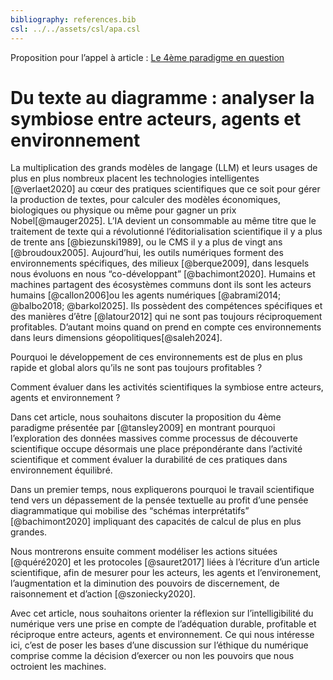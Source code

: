```yaml
---
bibliography: references.bib
csl: ../../assets/csl/apa.csl
---
```


Proposition pour l'appel à article : [Le 4ème paradigme en question](https://intelligibilite-numerique.numerev.com/appels-a-articles/2921-appel-a-articles-n-7-2025)

# Du texte au diagramme : analyser la symbiose entre acteurs, agents et environnement

La multiplication des grands modèles de langage (LLM) et leurs usages de plus en plus nombreux placent les technologies intelligentes [@verlaet2020] au cœur des pratiques scientifiques que ce soit pour gérer la production de textes, pour calculer des modèles économiques, biologiques ou physique ou même pour gagner un prix Nobel[@mauger2025]. L'IA devient un consommable au même titre que le traitement de texte qui a révolutionné l'éditorialisation scientifique il y a plus de trente ans [@biezunski1989], ou le CMS il y a plus de vingt ans [@broudoux2005]. Aujourd'hui, les outils numériques forment des environnements spécifiques, des milieux [@berque2009], dans lesquels nous évoluons en nous "co-développant" [@bachimont2020]. Humains et machines partagent des écosystèmes communs dont ils sont les acteurs humains [@callon2006]ou les agents numériques [@abrami2014; @balbo2018; @barkol2025]. Ils possèdent des compétences spécifiques et des manières d'être [@latour2012] qui ne sont pas toujours réciproquement profitables. D'autant moins quand on prend en compte ces environnements dans leurs dimensions géopolitiques[@saleh2024].

Pourquoi le développement de ces environnements est de plus en plus rapide et global alors qu'ils ne sont pas toujours profitables ?

Comment évaluer dans les activités scientifiques la symbiose entre acteurs, agents et environnement ?

Dans cet article, nous souhaitons discuter la proposition du 4ème paradigme présentée par [@tansley2009] en montrant pourquoi l’exploration des données massives comme processus de découverte scientifique occupe désormais une place prépondérante dans l'activité scientifique et comment évaluer la durabilité de ces pratiques dans environnement équilibré.

Dans un premier temps, nous expliquerons pourquoi le travail scientifique tend vers un dépassement de la pensée textuelle au profit d'une pensée diagrammatique qui mobilise des "schémas interprétatifs" [@bachimont2020] impliquant des capacités de calcul de plus en plus grandes.

Nous montrerons ensuite comment modéliser les actions situées [@quéré2020] et les protocoles [@sauret2017] liées à l'écriture d'un article scientifique, afin de mesurer pour les acteurs, les agents et l'environement, l'augmentation et la diminution des pouvoirs de discernement, de raisonnement et d'action [@szoniecky2020].

Avec cet article, nous souhaitons orienter la réflexion sur l'intelligibilité du numérique vers une prise en compte de l'adéquation durable, profitable et réciproque entre acteurs, agents et environnement. Ce qui nous intéresse ici, c'est de poser les bases d'une discussion sur l'éthique du numérique comprise comme la décision d'exercer ou non les pouvoirs que nous octroient les machines.
